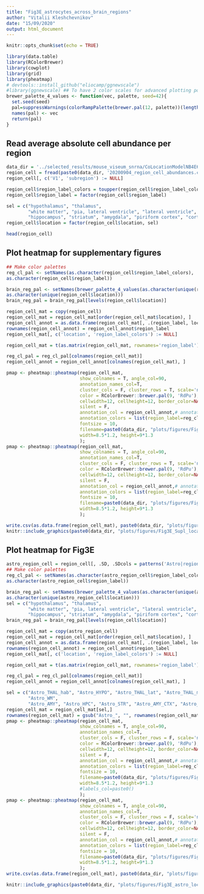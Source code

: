 ```yaml
---
title: "Fig3E_astrocytes_across_brain_regions"
author: "Vitalii Kleshchevnikov"
date: "15/09/2020"
output: html_document
---
```


```r
knitr::opts_chunk$set(echo = TRUE)

library(data.table)
library(RColorBrewer)
library(cowplot)
library(grid)
library(pheatmap)
# devtools::install_github("eliocamp/ggnewscale")
#library(ggnewscale) ## To have 2 color scales for advanced plotting powers
brewer_palette_4_values <- function(vec, palette, seed=42){
  set.seed(seed)
  pal=suppressWarnings(colorRampPalette(brewer.pal(12, palette))(length(vec)))
  names(pal) <- vec
  return(pal)
}
```

## Read average absolute cell abundance per region

```r
data_dir = '../selected_results/mouse_viseum_snrna/CoLocationModelNB4E6V2_59clusters_14968locations_12809genes_n_comb50_mean_var5_inferred_30k/'
region_cell = fread(paste0(data_dir, '20200904_region_cell_abundances.csv'))
region_cell[, c('V1', 'subregion') := NULL]

region_cell$region_label_colors = toupper(region_cell$region_label_colors)
region_cell$region_label = factor(region_cell$region_label)

sel = c("hypothalamus", "thalamus", 
        "white matter", "pia, lateral ventricle", "lateral ventricle", 
        "hippocampus", "striatum", "amygdala", "piriform cortex", "cortex")
region_cell$location = factor(region_cell$location, sel)

head(region_cell)
```

## Plot heatmap for supplementary figures

```r
## Make color palettes
reg_cl_pal <- setNames(as.character(region_cell$region_label_colors),
as.character(region_cell$region_label))

brain_reg_pal <- setNames(brewer_palette_4_values(as.character(unique(region_cell$location)), "Paired"),
as.character(unique(region_cell$location)))
brain_reg_pal = brain_reg_pal[levels(region_cell$location)]

region_cell_mat = copy(region_cell)
region_cell_mat = region_cell_mat[order(region_cell_mat$location), ]
region_cell_annot = as.data.frame(region_cell_mat[, .(region_label, location)])
rownames(region_cell_annot) = region_cell_annot$region_label
region_cell_mat[, c('location', 'region_label_colors') := NULL]

region_cell_mat = t(as.matrix(region_cell_mat, rownames='region_label'))

reg_cl_pal = reg_cl_pal[colnames(region_cell_mat)]
region_cell_annot = region_cell_annot[colnames(region_cell_mat), ]

pmap <- pheatmap::pheatmap(region_cell_mat, 
                           show_colnames = T, angle_col=90,
                           annotation_names_col=T,
                           cluster_cols = F, cluster_rows = T, scale='none',
                           color = RColorBrewer::brewer.pal(9, 'RdPu'),#viridis::magma(50), 
                           cellwidth=12, cellheight=12, border_color=NA,
                           silent = F,
                           annotation_col = region_cell_annot,# annotation_row = rownames(region_cell_mat),
                           annotation_colors = list(region_label=reg_cl_pal, location=brain_reg_pal), 
                           fontsize = 10,
                           filename=paste0(data_dir, "plots/figures/Fig3E_Supl_location_pheatmap.pdf"), 
                           width=8.5*1.2, height=9*1.3
                           );
pmap <- pheatmap::pheatmap(region_cell_mat, 
                           show_colnames = T, angle_col=90,
                           annotation_names_col=T,
                           cluster_cols = F, cluster_rows = T, scale='none',
                           color = RColorBrewer::brewer.pal(9, 'RdPu'),#viridis::magma(50), 
                           cellwidth=12, cellheight=12, border_color=NA,
                           silent = F,
                           annotation_col = region_cell_annot,# annotation_row = rownames(region_cell_mat),
                           annotation_colors = list(region_label=reg_cl_pal, location=brain_reg_pal), 
                           fontsize = 10,
                           filename=paste0(data_dir, "plots/figures/Fig3E_Supl_location_pheatmap.png"), 
                           width=8.5*1.2, height=9*1.3
                           );

write.csv(as.data.frame(region_cell_mat), paste0(data_dir, "plots/figures/Fig3E_Supl_location_pheatmap.csv"))
knitr::include_graphics(paste0(data_dir, "plots/figures/Fig3E_Supl_location_pheatmap.png"))
```

## Plot heatmap for Fig3E

```r
astro_region_cell = region_cell[, .SD, .SDcols = patterns('Astro|region_label|location|region_label_colors')]
## Make color palettes
reg_cl_pal <- setNames(as.character(astro_region_cell$region_label_colors),
as.character(astro_region_cell$region_label))

brain_reg_pal <- setNames(brewer_palette_4_values(as.character(unique(astro_region_cell$location)), "Paired"),
as.character(unique(astro_region_cell$location)))
sel = c("hypothalamus", "thalamus", 
        "white matter", "pia, lateral ventricle", "lateral ventricle", 
        "hippocampus", "striatum", "amygdala", "piriform cortex", "cortex")
brain_reg_pal = brain_reg_pal[levels(region_cell$location)]

region_cell_mat = copy(astro_region_cell)
region_cell_mat = region_cell_mat[order(region_cell_mat$location), ]
region_cell_annot = as.data.frame(region_cell_mat[, .(region_label, location)])
rownames(region_cell_annot) = region_cell_annot$region_label
region_cell_mat[, c('location', 'region_label_colors') := NULL]

region_cell_mat = t(as.matrix(region_cell_mat, rownames='region_label'))

reg_cl_pal = reg_cl_pal[colnames(region_cell_mat)]
region_cell_annot = region_cell_annot[colnames(region_cell_mat), ]

sel = c("Astro_THAL_hab", "Astro_HYPO", "Astro_THAL_lat", "Astro_THAL_med", 
        "Astro_WM", 
        "Astro_AMY", "Astro_HPC", "Astro_STR", "Astro_AMY_CTX", "Astro_CTX")
region_cell_mat = region_cell_mat[sel,]
rownames(region_cell_mat) = gsub("Astro_", "", rownames(region_cell_mat))
pmap <- pheatmap::pheatmap(region_cell_mat, 
                           show_colnames = T, angle_col=90,
                           annotation_names_col=T,
                           cluster_cols = F, cluster_rows = F, scale='none',
                           color = RColorBrewer::brewer.pal(9, 'RdPu'),#viridis::magma(50), 
                           cellwidth=12, cellheight=12, border_color=NA,
                           silent = F,
                           annotation_col = region_cell_annot,# annotation_row = rownames(region_cell_mat),
                           annotation_colors = list(region_label=reg_cl_pal, location=brain_reg_pal), 
                           fontsize = 10,
                           filename=paste0(data_dir, "plots/figures/Fig3E_astro_location_pheatmap.pdf"), 
                           width=8.5*1.2, height=9*1.3
                           #labels_col=paste0()
                           );
pmap <- pheatmap::pheatmap(region_cell_mat, 
                           show_colnames = T, angle_col=90,
                           annotation_names_col=T,
                           cluster_cols = F, cluster_rows = F, scale='none',
                           color = RColorBrewer::brewer.pal(9, 'RdPu'),
                           cellwidth=12, cellheight=12, border_color=NA,
                           silent = F,
                           annotation_col = region_cell_annot,# annotation_row = rownames(region_cell_mat),
                           annotation_colors = list(region_label=reg_cl_pal, location=brain_reg_pal), 
                           fontsize = 10,
                           filename=paste0(data_dir, "plots/figures/Fig3E_astro_location_pheatmap.png"), 
                           width=8.5*1.2, height=9*1.3
                           );
write.csv(as.data.frame(region_cell_mat), paste0(data_dir, "plots/figures/Fig3E_astro_location_pheatmap.csv"))

knitr::include_graphics(paste0(data_dir, "plots/figures/Fig3E_astro_location_pheatmap.png"))
```